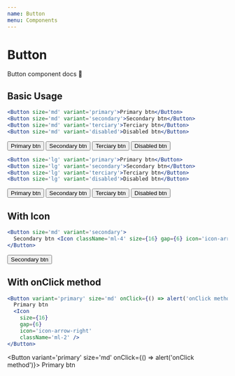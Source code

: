 ```yaml
---
name: Button
menu: Components
---
```



# Button

Button component docs 📄

<Props of={Button} />

## Basic Usage
```jsx
<Button size='md' variant='primary'>Primary btn</Button>
<Button size='md' variant='secondary'>Secondary btn</Button>
<Button size='md' variant='terciary'>Terciary btn</Button>
<Button size='md' variant='disabled'>Disabled btn</Button>
```
<div className='flex flex-wrap justify-between items-center'>
  <Button size='md' variant='primary'>Primary btn</Button>
  <Button size='md' variant='secondary'>Secondary btn</Button>
  <Button size='md' variant='terciary'>Terciary btn</Button>
  <Button size='md' variant='disabled'>Disabled btn</Button>
</div>

```jsx
<Button size='lg' variant='primary'>Primary btn</Button>
<Button size='lg' variant='secondary'>Secondary btn</Button>
<Button size='lg' variant='terciary'>Terciary btn</Button>
<Button size='lg' variant='disabled'>Disabled btn</Button>
```
<div className='flex flex-wrap justify-between items-center'>
  <Button size='lg' variant='primary'>Primary btn</Button>
  <Button size='lg' variant='secondary'>Secondary btn</Button>
  <Button size='lg' variant='terciary'>Terciary btn</Button>
  <Button size='lg' variant='disabled'>Disabled btn</Button>
</div>

## With Icon
```jsx
<Button size='md' variant='secondary'>
  Secondary btn <Icon className='ml-4' size={16} gap={6} icon='icon-arrow-right' />
</Button>
```
<Button size='md' variant='secondary'>
  Secondary btn <Icon className='ml-4' size={16} gap={6} icon='icon-arrow-right' />
</Button>


## With onClick method
```jsx
<Button variant='primary' size='md' onClick={() => alert('onClick method')}>
  Primary btn
  <Icon
    size={16}
    gap={6}
    icon='icon-arrow-right'
    className='ml-2' />
</Button>
```

<Button variant='primary' size='md' onClick={() => alert('onClick method')}>
  Primary btn
  <Icon
    size={16}
    gap={6}
    icon='icon-arrow-right'
    className='ml-4' />
</Button>